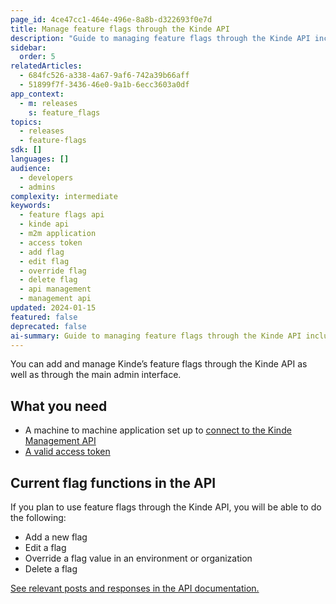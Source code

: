 ```yaml
---
page_id: 4ce47cc1-464e-496e-8a8b-d322693f0e7d
title: Manage feature flags through the Kinde API
description: "Guide to managing feature flags through the Kinde API including setup requirements and available flag management functions"
sidebar:
  order: 5
relatedArticles:
  - 684fc526-a338-4a67-9af6-742a39b66aff
  - 51899f7f-3436-46e0-9a1b-6ecc3603a0df
app_context:
  - m: releases
    s: feature_flags
topics:
  - releases
  - feature-flags
sdk: []
languages: []
audience:
  - developers
  - admins
complexity: intermediate
keywords:
  - feature flags api
  - kinde api
  - m2m application
  - access token
  - add flag
  - edit flag
  - override flag
  - delete flag
  - api management
  - management api
updated: 2024-01-15
featured: false
deprecated: false
ai-summary: Guide to managing feature flags through the Kinde API including setup requirements and available flag management functions.
---
```


You can add and manage Kinde’s feature flags through the Kinde API as well as through the main admin interface.

## What you need

- A machine to machine application set up to [connect to the Kinde Management API](/developer-tools/kinde-api/connect-to-kinde-api/)
- [A valid access token](/developer-tools/kinde-api/connect-to-kinde-api/)

## Current flag functions in the API

If you plan to use feature flags through the Kinde API, you will be able to do the following:

- Add a new flag
- Edit a flag
- Override a flag value in an environment or organization
- Delete a flag

[See relevant posts and responses in the API documentation.](/kinde-apis/management#tag/feature-flags)
